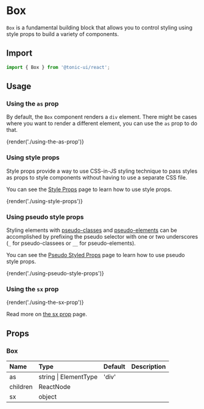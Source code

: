 # Box

`Box` is a fundamental building block that allows you to control styling using style props to build a variety of components.

## Import

```js
import { Box } from '@tonic-ui/react';
```

## Usage

### Using the `as` prop

By default, the `Box` component renders a `div` element. There might be cases where you want to render a different element, you can use the `as` prop to do that.

{render('./using-the-as-prop')}

### Using style props

Style props provide a way to use CSS-in-JS styling technique to pass styles as props to style components without having to use a separate CSS file.

You can see the [Style Props](../styled-system/style-props) page to learn how to use style props.

{render('./using-style-props')}

### Using pseudo style props

Styling elements with [pseudo-classes](https://developer.mozilla.org/en-US/docs/Web/CSS/Pseudo-classes) and [pseudo-elements](https://developer.mozilla.org/en-US/docs/Web/CSS/Pseudo-elements) can be accomplished by prefixing the pseudo selector with one or two underscores (`_` for pseudo-classees or `__` for pseudo-elements).

You can see the [Pseudo Styled Props](../styled-system/pseudo-style-props) page to learn how to use pseudo style props.

{render('./using-pseudo-style-props')}

### Using the `sx` prop

{render('./using-the-sx-prop')}

Read more on [the sx prop](../getting-started/the-sx-prop) page.

## Props

### Box

| Name | Type | Default | Description |
| :--- | :--- | :------ | :---------- |
| as | string \| ElementType | 'div' | |
| children | ReactNode | | |
| sx | object | | |
